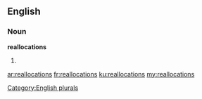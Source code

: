 ==English==

===Noun===
'''reallocations'''

# {{plural of|[[reallocation]]}}

[[Category:English plurals]]

[[ar:reallocations]]
[[fr:reallocations]]
[[ku:reallocations]]
[[my:reallocations]]